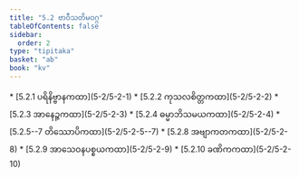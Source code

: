 ```yaml
---
title: "5.2 ဗာဝီသတိမဝဂ္ဂ"
tableOfContents: false
sidebar:
  order: 2
type: "tipitaka"
basket: "ab"
book: "kv"
---
```



<DynamicBreadcrumb />



<TableOfContents book="kv" section="5.2">
* [5.2.1 ပရိနိဗ္ဗာနကထာ](5-2/5-2-1)
* [5.2.2 ကုသလစိတ္တကထာ](5-2/5-2-2)
* [5.2.3 အာနေဉ္ဇကထာ](5-2/5-2-3)
* [5.2.4 ဓမ္မာဘိသမယကထာ](5-2/5-2-4)
* [5.2.5--7 တိဿောပိကထာ](5-2/5-2-5--7)
* [5.2.8 အဗျာကတကထာ](5-2/5-2-8)
* [5.2.9 အာသေဝနပစ္စယကထာ](5-2/5-2-9)
* [5.2.10 ခဏိကကထာ](5-2/5-2-10)
</TableOfContents>
